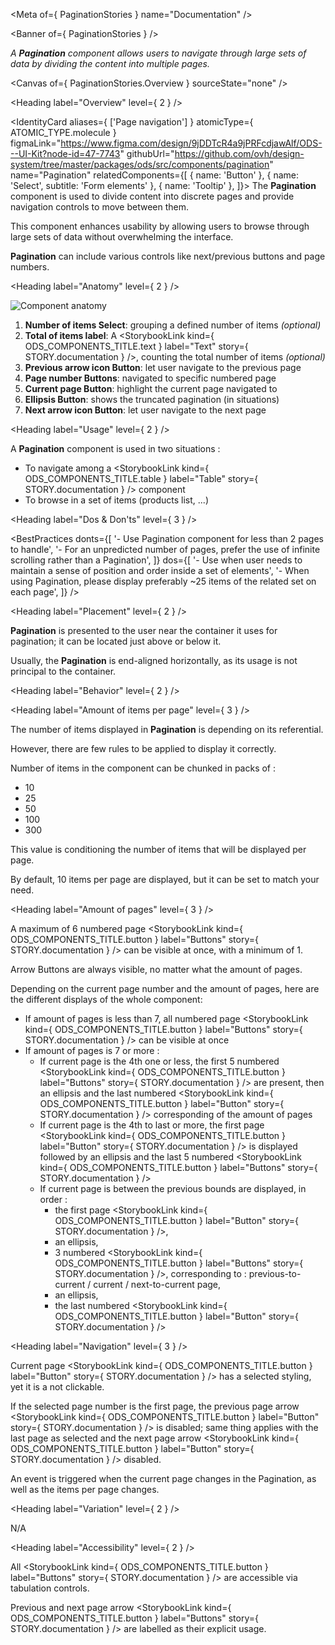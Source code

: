 
<Meta of={ PaginationStories } name="Documentation" />

<Banner of={ PaginationStories } />

_A **Pagination** component allows users to navigate through large sets of data by dividing the content into multiple pages._

<Canvas of={ PaginationStories.Overview } sourceState="none" />

<Heading label="Overview" level={ 2 } />

<IdentityCard aliases={ ['Page navigation'] }
              atomicType={ ATOMIC_TYPE.molecule }
              figmaLink="https://www.figma.com/design/9jDDTcR4a9jPRFcdjawAlf/ODS---UI-Kit?node-id=47-7743"
              githubUrl="https://github.com/ovh/design-system/tree/master/packages/ods/src/components/pagination"
              name="Pagination"
              relatedComponents={[
                { name: 'Button' },
                { name: 'Select', subtitle: 'Form elements' },
                { name: 'Tooltip' },
              ]}>
  The **Pagination** component is used to divide content into discrete pages and provide navigation controls to move between them.

  This component enhances usability by allowing users to browse through large sets of data without overwhelming the interface.

  **Pagination** can include various controls like next/previous buttons and page numbers.
</IdentityCard>

<Heading label="Anatomy" level={ 2 } />

![Component anatomy](components/pagination/anatomy.png "Component anatomy")

1. **Number of items Select**: grouping a defined number of items _(optional)_
2. **Total of items label**: A <StorybookLink kind={ ODS_COMPONENTS_TITLE.text } label="Text" story={ STORY.documentation } />, counting the total number of items _(optional)_
3. **Previous arrow icon Button**: let user navigate to the previous page
4. **Page number Buttons**: navigated to specific numbered page
5. **Current page Button**: highlight the current page navigated to
6. **Ellipsis Button**: shows the truncated pagination (in situations)
7. **Next arrow icon Button**: let user navigate to the next page

<Heading label="Usage" level={ 2 } />

A **Pagination** component is used in two situations :
* To navigate among a <StorybookLink kind={ ODS_COMPONENTS_TITLE.table } label="Table" story={ STORY.documentation } /> component
* To browse in a set of items (products list, ...)

<Heading label="Dos & Don'ts" level={ 3 } />

<BestPractices
  donts={[
    '- Use Pagination component for less than 2 pages to handle',
    '- For an unpredicted number of pages, prefer the use of infinite scrolling rather than a Pagination',
  ]}
  dos={[
    '- Use when user needs to maintain a sense of position and order inside a set of elements',
    '- When using Pagination, please display preferably ~25 items of the related set on each page',
  ]}
/>

<Heading label="Placement" level={ 2 } />

**Pagination** is presented to the user near the container it uses for pagination; it can be located just above or below it.

Usually, the **Pagination** is end-aligned horizontally, as its usage is not principal to the container.

<Heading label="Behavior" level={ 2 } />

<Heading label="Amount of items per page" level={ 3 } />

The number of items displayed in **Pagination** is depending on its referential.

However, there are few rules to be applied to display it correctly.

Number of items in the component can be chunked in packs of :
- 10
- 25
- 50
- 100
- 300

This value is conditioning the number of items that will be displayed per page.

By default, 10 items per page are displayed, but it can be set to match your need.

<Heading label="Amount of pages" level={ 3 } />

A maximum of 6 numbered page <StorybookLink kind={ ODS_COMPONENTS_TITLE.button } label="Buttons" story={ STORY.documentation } /> can be visible at once, with a minimum of 1.

Arrow Buttons are always visible, no matter what the amount of pages.

Depending on the current page number and the amount of pages, here are the different displays of the whole component:
- If amount of pages is less than 7, all numbered page <StorybookLink kind={ ODS_COMPONENTS_TITLE.button } label="Buttons" story={ STORY.documentation } /> can be visible at once
- If amount of pages is 7 or more :
  - If current page is the 4th one or less, the first 5 numbered <StorybookLink kind={ ODS_COMPONENTS_TITLE.button } label="Buttons" story={ STORY.documentation } /> are present, then an ellipsis and the last numbered <StorybookLink kind={ ODS_COMPONENTS_TITLE.button } label="Button" story={ STORY.documentation } /> corresponding of the amount of pages
  - If current page is the 4th to last or more, the first page <StorybookLink kind={ ODS_COMPONENTS_TITLE.button } label="Button" story={ STORY.documentation } /> is displayed followed by an ellipsis and the last 5 numbered <StorybookLink kind={ ODS_COMPONENTS_TITLE.button } label="Buttons" story={ STORY.documentation } />
  - If current page is between the previous bounds are displayed, in order :
    - the first page <StorybookLink kind={ ODS_COMPONENTS_TITLE.button } label="Button" story={ STORY.documentation } />,
    - an ellipsis,
    - 3 numbered <StorybookLink kind={ ODS_COMPONENTS_TITLE.button } label="Buttons" story={ STORY.documentation } />, corresponding to : previous-to-current / current / next-to-current page,
    - an ellipsis,
    - the last numbered <StorybookLink kind={ ODS_COMPONENTS_TITLE.button } label="Button" story={ STORY.documentation } />

<Heading label="Navigation" level={ 3 } />

Current page <StorybookLink kind={ ODS_COMPONENTS_TITLE.button } label="Button" story={ STORY.documentation } /> has a selected styling, yet it is a not clickable.

If the selected page number is the first page, the previous page arrow <StorybookLink kind={ ODS_COMPONENTS_TITLE.button } label="Button" story={ STORY.documentation } /> is disabled; same thing applies with the last page as selected and the next page arrow <StorybookLink kind={ ODS_COMPONENTS_TITLE.button } label="Button" story={ STORY.documentation } /> disabled.

An event is triggered when the current page changes in the Pagination, as well as the items per page changes.

<Heading label="Variation" level={ 2 } />

N/A

<Heading label="Accessibility" level={ 2 } />

All <StorybookLink kind={ ODS_COMPONENTS_TITLE.button } label="Buttons" story={ STORY.documentation } /> are accessible via tabulation controls.

Previous and next page arrow <StorybookLink kind={ ODS_COMPONENTS_TITLE.button } label="Buttons" story={ STORY.documentation } /> are labelled as their explicit usage.
